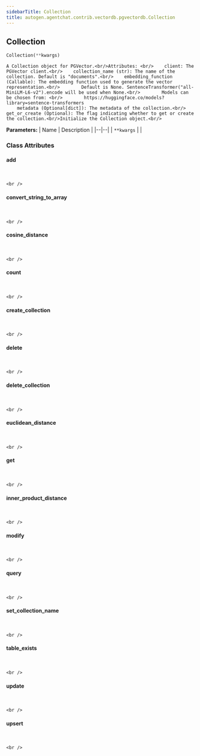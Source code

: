 ```yaml
---
sidebarTitle: Collection
title: autogen.agentchat.contrib.vectordb.pgvectordb.Collection
---
```

<h2 id="autogen.agentchat.contrib.vectordb.pgvectordb.Collection" class="doc doc-heading">
    <code class="doc-symbol doc-symbol-heading doc-symbol-class"></code>
    <span class="doc doc-object-name doc-class-name">Collection</span>
</h2>

```python
Collection(**kwargs)
```

    A Collection object for PGVector.<br/>Attributes: <br/>    client: The PGVector client.<br/>    collection_name (str): The name of the collection. Default is "documents".<br/>    embedding_function (Callable): The embedding function used to generate the vector representation.<br/>        Default is None. SentenceTransformer("all-MiniLM-L6-v2").encode will be used when None.<br/>        Models can be chosen from: <br/>        https://huggingface.co/models?library=sentence-transformers
        metadata (Optional[dict]): The metadata of the collection.<br/>    get_or_create (Optional): The flag indicating whether to get or create the collection.<br/>Initialize the Collection object.<br/>

<b>Parameters:</b>
| Name | Description |
|--|--|
| `**kwargs` |  |

### Class Attributes

<code class="doc-symbol doc-symbol-heading doc-symbol-attribute"></code>
#### add
<br />

    <br />

<code class="doc-symbol doc-symbol-heading doc-symbol-attribute"></code>
#### convert_string_to_array
<br />

    <br />

<code class="doc-symbol doc-symbol-heading doc-symbol-attribute"></code>
#### cosine_distance
<br />

    <br />

<code class="doc-symbol doc-symbol-heading doc-symbol-attribute"></code>
#### count
<br />

    <br />

<code class="doc-symbol doc-symbol-heading doc-symbol-attribute"></code>
#### create_collection
<br />

    <br />

<code class="doc-symbol doc-symbol-heading doc-symbol-attribute"></code>
#### delete
<br />

    <br />

<code class="doc-symbol doc-symbol-heading doc-symbol-attribute"></code>
#### delete_collection
<br />

    <br />

<code class="doc-symbol doc-symbol-heading doc-symbol-attribute"></code>
#### euclidean_distance
<br />

    <br />

<code class="doc-symbol doc-symbol-heading doc-symbol-attribute"></code>
#### get
<br />

    <br />

<code class="doc-symbol doc-symbol-heading doc-symbol-attribute"></code>
#### inner_product_distance
<br />

    <br />

<code class="doc-symbol doc-symbol-heading doc-symbol-attribute"></code>
#### modify
<br />

    <br />

<code class="doc-symbol doc-symbol-heading doc-symbol-attribute"></code>
#### query
<br />

    <br />

<code class="doc-symbol doc-symbol-heading doc-symbol-attribute"></code>
#### set_collection_name
<br />

    <br />

<code class="doc-symbol doc-symbol-heading doc-symbol-attribute"></code>
#### table_exists
<br />

    <br />

<code class="doc-symbol doc-symbol-heading doc-symbol-attribute"></code>
#### update
<br />

    <br />

<code class="doc-symbol doc-symbol-heading doc-symbol-attribute"></code>
#### upsert
<br />

    <br />